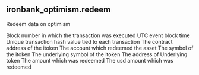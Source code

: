 ## ironbank_optimism.redeem 
Redeem data on optimism

<ParamField path="block_number">
Block number in which the transaction was executed
</ParamField>
<ParamField path="block_time">
UTC event block time
</ParamField>
<ParamField path="tx_hash">
Unique transaction hash value tied to each transaction
</ParamField>
<ParamField path="index">

</ParamField>
<ParamField path="contract_address">
The contract address of the itoken
</ParamField>
<ParamField path="redeemer">
The account which redeemed the asset
</ParamField>
<ParamField path="symbol">
The symbol of the itoken
</ParamField>
<ParamField path="underlying_symbol">
The underlying symbol of the itoken
</ParamField>
<ParamField path="underlying_address">
The address of Underlying token
</ParamField>
<ParamField path="redeem_amount">
The amount which was redeemed
</ParamField>
<ParamField path="redeem_usd">
The usd amount which was redeemed
</ParamField>
